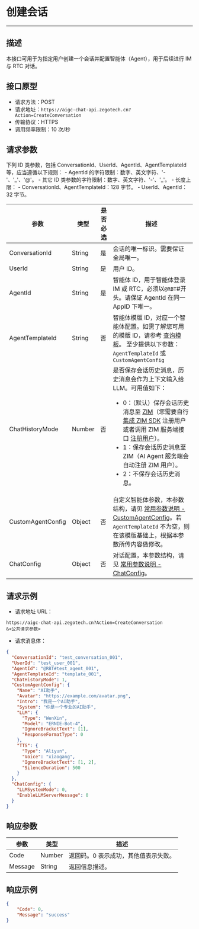# 创建会话
---

##  描述

本接口可用于为指定用户创建一个会话并配置智能体（Agent），用于后续进行 IM 与 RTC 对话。

## 接口原型

- 请求方法：POST
- 请求地址：`https://aigc-chat-api.zegotech.cn?Action=CreateConversation`
- 传输协议：HTTPS
- 调用频率限制：10 次/秒

## 请求参数

<Note title="说明">
下列 ID 类参数，包括 ConversationId、UserId、AgentId、AgentTemplateId 等，应当遵循以下规则：
- AgentId 的字符限制：数字、英文字符、'-'、'_'、'@'。
- 其它 ID 类参数的字符限制：数字、英文字符、'-'、'_'。
- 长度上限：
  - ConversationId、AgentTemplateId：128 字节。
  - UserId、AgentId：32 字节。
</Note>

| 参数               | 类型   | 是否必选 | 描述                                                                                                                                   |
|------------------|------|------|--------------------------------------------------------------------------------------------------------------------------------------|
| ConversationId   | String | 是    | 会话的唯一标识。需要保证全局唯一。                                                                                                               |
| UserId           | String | 是    | 用户 ID。                                                                                                                              |
| AgentId          | String | 是    | 智能体 ID，用于智能体登录 IM 或 RTC，必须以`@RBT`#开头。<Note title="说明">请保证 AgentId 在同一 AppID 下唯一。</Note>                                                              |
| AgentTemplateId  | String | 否    | 智能体模版 ID，对应一个智能体配置。如需了解您可用的模版 ID，请参考 [查询模板](./../Template/Describe%20Custom%20Agent%20Template.mdx)。 <Note tiIDstle="说明">至少提供以下参数：`AgentTemplateId` 或 `CustomAgentConfig`</Note>                                           |
| ChatHistoryMode  | Number    | 否    | 是否保存会话历史消息，历史消息会作为上下文输入给 LLM。可用值如下：<ul><li>0：（默认）保存会话历史消息至 [ZIM](https://doc-zh.zego.im/zim-android/introduction/overview)（您需要自行 [集成 ZIM SDK](https://doc-zh.zego.im/zim-android/send-and-receive-messages) 注册用户或者调用 ZIM 服务端接口 [注册用户](https://doc-zh.zego.im/zim-server/user/batch-register-users)）。</li><li>1：保存会话历史消息至 ZIM（AI Agent 服务端会自动注册 ZIM 用户）。</li><li>2：不保存会话历史消息。</li></ul> |
| CustomAgentConfig| Object | 否    | 自定义智能体参数，本参数结构，请见 [常用参数说明 - CustomAgentConfig](./../Common%20Parameter%20Description.mdx#customagentconfig)。若 `AgentTemplateId` 不为空，则在该模版基础上，根据本参数所传内容做修改。                  |
| ChatConfig       | Object | 否    | 对话配置，本参数结构，请见 [常用参数说明 - ChatConfig](./../Common%20Parameter%20Description.mdx#chatconfig)。              |

## 请求示例

- 请求地址 URL：

```https
https://aigc-chat-api.zegotech.cn?Action=CreateConversation
&<公共请求参数>
```

- 请求消息体：
```json
{
  "ConversationId": "test_conversation_001",
  "UserId": "test_user_001",
  "AgentId": "@RBT#test_agent_001",
  "AgentTemplateId": "template_001",
  "ChatHistoryMode": 1,
  "CustomAgentConfig": {
    "Name": "AI助手",
    "Avatar": "https://example.com/avatar.png",
    "Intro": "我是一个AI助手",
    "System": "你是一个专业的AI助手",
    "LLM": {
      "Type": "WenXin",
      "Model": "ERNIE-Bot-4",
      "IgnoreBracketText": [1],
      "ResponseFormatType": 0
    },
    "TTS": {
      "Type": "Aliyun",
      "Voice": "xiaogang",
      "IgnoreBracketText": [1, 2],
      "SilenceDuration": 500
    }
  },
  "ChatConfig": {
    "LLMSystemMode": 0,
    "EnableLLMServerMessage": 0
  }
}
```

## 响应参数

| 参数 | 类型 | 描述 |
|------|------|------|
| Code | Number | 返回码。0 表示成功，其他值表示失败。 |
| Message | String | 返回信息描述。 |

## 响应示例

```json
{
    "Code": 0,
    "Message": "success"
}
```

